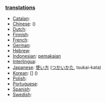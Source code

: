 === [[translation]]s ===

*[[Catalan]]: [[]] '' ''
*[[Chinese]]: [[]] ()
*[[Dutch]]: [[]] '' ''
*[[Finnish]]: [[]]
*[[French]]: [[]] '' ''
*[[German]]: [[]] '' ''
*[[Hebrew]]: [[]] '' ''
*[[Indonesian]]: [[pakai|pemakaian]]
*[[Interlingua]]: [[]]
*[[Japanese]]: [[使い方]] ([[つかいかた]], tsukai-kata)
*[[Korean]]: [[]] [] ()
*[[Polish]]: [[]]
*[[Portuguese]]: [[]] '' ''
*[[Spanish]]: [[]] '' ''
*[[Swedish]]: [[]] '' ''